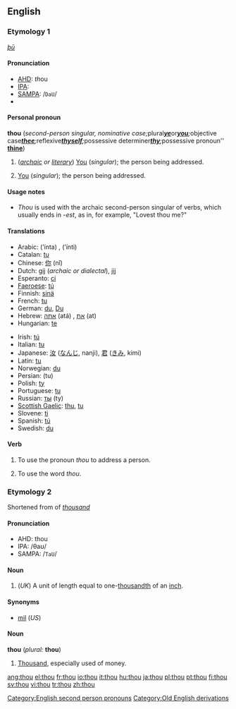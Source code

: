{{wikipediapl}}
==English==

{{rank|asked|soon|almost|217|thou|full|country|course}}

===Etymology 1===
{{OE.}} ''[[þū]]''

====Pronunciation====
*[[AHD]]: ''th''ou
*[[IPA]]: {{IPA|/ðaʊ/}}
*[[SAMPA]]: /<tt>DaU</tt>/
*{{audio|en-us-thou.ogg|Audio (US)}}

====Personal pronoun====
{{rfc-header|Personal pronoun}}
{{wikipedia}}
'''thou''' (''second-person singular, nominative case; ''plural'' '''[[ye]]''' ''or'' '''[[you]]'''; ''objective case'' '''[[thee]]'''; ''reflexive'' '''[[thyself]]'''; ''possessive determiner'' '''[[thy]]'''; ''possessive pronoun'' '''[[thine]]''')
# (''[[archaic]] or [[literary]]'') [[You]] (''singular''); the person being addressed.
# {{Yorkshire}} [[You]] (''singular''); the person being addressed.

====Usage notes====
*''Thou'' is used with the archaic second-person singular of verbs, which usually ends in ''-est'', as in, for example, "Lovest thou me?"

====Translations====
{{top}}
*Arabic: {{ARchar|[[أنت]]}} (’ínta) {{m}}, {{ARchar|[[أنت]]}} (’ínti) {{f}}
*Catalan: [[tu#Catalan|tu]]
*Chinese: [[你]] (nǐ)
*Dutch: [[gij]] (''archaic or dialectal''), [[jij]]
*Esperanto: [[ci]]
*[[Faeroese]]: [[tú]]
*Finnish: [[sinä]]
*French: [[tu#French|tu]]
*German: [[du]], [[Du]]
*Hebrew: [[אתה]] (atá) {{m}}, [[את]] (at) {{f}}
*Hungarian: [[te#Hungarian|te]]
{{mid}}
*Irish: [[tú#Irish|tú]]
*Italian: [[tu#Italian|tu]]
*Japanese: [[汝]] ([[なんじ]], nanji), [[君]] ([[きみ]], kimi)
*Latin: [[tu#Latin|tu]]
*Norwegian: [[du]]
*Persian: {{FAchar|[[تو]]}} (tu)
*Polish: [[ty]]
*Portuguese: [[tu#Portuguese|tu]]
*Russian: [[ты]] (ty)
*[[Scottish Gaelic]]: [[thu]], [[tu#Scottish Gaelic|tu]]
*Slovene: [[ti#Slovene|ti]]
*Spanish: [[tú#Spanish|tú]]
*Swedish: [[du#Swedish|du]]
{{bottom}}

====Verb====
{{en-verb}}

# {{transitive}} To use the pronoun ''thou'' to address a person.
# {{intransitive}} To use the word ''thou''.

===Etymology 2===
Shortened from of ''[[thousand]]''

====Pronunciation====
*AHD: thou
*IPA: /θaʊ/
*SAMPA: /<tt>TaU</tt>/

====Noun====
{{en-noun}}

# (''UK'') A unit of length equal to one-[[thousandth]] of an [[inch]].

====Synonyms====
*[[mil]] (''US'')

====Noun====
'''thou''' (''plural:'' '''thou''')<!--plural same as singular-->

# {{slang}} [[Thousand]], especially used of money.

[[Category:English second person pronouns]]
[[Category:Old English derivations]]

[[ang:thou]]
[[el:thou]]
[[fr:thou]]
[[io:thou]]
[[it:thou]]
[[hu:thou]]
[[ja:thou]]
[[pl:thou]]
[[pt:thou]]
[[fi:thou]]
[[sv:thou]]
[[vi:thou]]
[[tr:thou]]
[[zh:thou]]